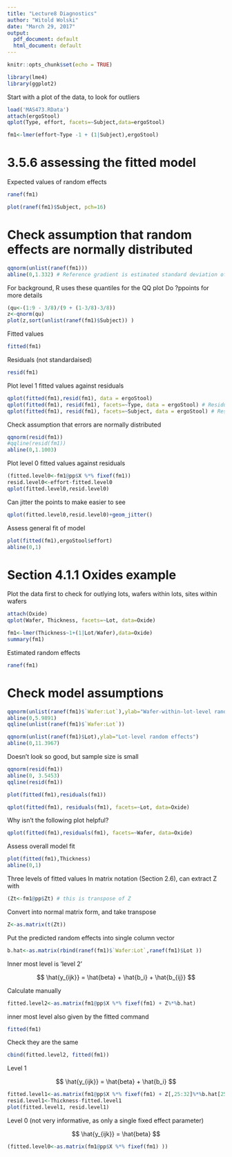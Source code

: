 ```yaml
---
title: "Lecture8 Diagnostics"
author: "Witold Wolski"
date: "March 29, 2017"
output:
  pdf_document: default
  html_document: default
---
```


```r
knitr::opts_chunk$set(echo = TRUE)
```


```r
library(lme4)
library(ggplot2)
```

Start with a plot of the data, to look for outliers
```r

load('MAS473.RData')
attach(ergoStool)
qplot(Type, effort, facets=~Subject,data=ergoStool)

fm1<-lmer(effort~Type -1 + (1|Subject),ergoStool)
```

# 3.5.6 assessing the fitted model

Expected values of random effects
```r
ranef(fm1)

plot(ranef(fm1)$Subject, pch=16)
```
# Check assumption that random effects are normally distributed
```r
qqnorm(unlist(ranef(fm1)))
abline(0,1.332) # Reference gradient is estimated standard deviation of random effect

```
For background, R uses these quantiles for the QQ plot
Do ?ppoints for more details
```r
(qu<-(1:9 - 3/8)/(9 + (1-3/8)-3/8))
z<-qnorm(qu)
plot(z,sort(unlist(ranef(fm1)$Subject)) )
```
Fitted values
```r
fitted(fm1)
```

Residuals (not standardaised)

```r
resid(fm1)
```

Plot level 1 fitted values against residuals

```r

qplot(fitted(fm1),resid(fm1), data = ergoStool)
qplot(fitted(fm1), resid(fm1), facets=~Type, data = ergoStool) # Residual plots by stool type
qplot(fitted(fm1), resid(fm1), facets=~Subject, data = ergoStool) # Residual plots by subject

```

Check assumption that errors are normally distributed
```r
qqnorm(resid(fm1))
#qqline(resid(fm1))
abline(0,1.1003)
```

Plot level 0 fitted values against residuals
```r
(fitted.level0<-fm1@pp$X %*% fixef(fm1))
resid.level0<-effort-fitted.level0
qplot(fitted.level0,resid.level0)

```

Can jitter the points to make easier to see
```r
qplot(fitted.level0,resid.level0)+geom_jitter() 
```


Assess general fit of model

```r
plot(fitted(fm1),ergoStool$effort)
abline(0,1)
```

# Section 4.1.1 Oxides example

Plot the data first to check for outlying lots, wafers within lots, sites within wafers


```r
attach(Oxide)
qplot(Wafer, Thickness, facets=~Lot, data=Oxide)
```

```r
fm1<-lmer(Thickness~1+(1|Lot/Wafer),data=Oxide)
summary(fm1)
```

Estimated random effects
```r
ranef(fm1)
```

# Check model assumptions
```r
qqnorm(unlist(ranef(fm1)$`Wafer:Lot`),ylab="Wafer-within-lot-level random effects")
abline(0,5.9891)
qqline(unlist(ranef(fm1)$`Wafer:Lot`))

qqnorm(unlist(ranef(fm1)$Lot),ylab="Lot-level random effects")
abline(0,11.3967)
```

Doesn't look so good, but sample size is small

```r
qqnorm(resid(fm1))
abline(0, 3.5453)
qqline(resid(fm1))

plot(fitted(fm1),residuals(fm1))
```

```r
qplot(fitted(fm1), residuals(fm1), facets=~Lot, data=Oxide)

```
Why isn't the following plot helpful?
```r
qplot(fitted(fm1),residuals(fm1), facets=~Wafer, data=Oxide)
```

Assess overall model fit
```r
plot(fitted(fm1),Thickness)
abline(0,1)
```

Three levels of fitted values
In matrix notation (Section 2.6), can extract Z with

```r
(Zt<-fm1@pp$Zt) # this is transpose of Z
```

Convert into normal matrix form, and take transpose
```r
Z<-as.matrix(t(Zt))
```

Put the predicted random effects into single column vector
```r
b.hat<-as.matrix(rbind(ranef(fm1)$`Wafer:Lot`,ranef(fm1)$Lot ))
```

Inner most level is 'level 2'


$$
\hat{y_{ijk}} = \hat{beta} + \hat{b_i} + \hat{b_{ij}}
$$

Calculate manually

```r
fitted.level2<-as.matrix(fm1@pp$X %*% fixef(fm1) + Z%*%b.hat)
```
inner most level also given by the fitted command

```r
fitted(fm1)
```

Check they are the same

```r
cbind(fitted.level2, fitted(fm1))
```

Level 1

$$
\hat{y_{ijk}} = \hat{beta} + \hat{b_i} 
$$

```r
fitted.level1<-as.matrix(fm1@pp$X %*% fixef(fm1) + Z[,25:32]%*%b.hat[25:32,1])
resid.level1<-Thickness-fitted.level1
plot(fitted.level1, resid.level1)
```

Level 0 (not very informative, as only a single fixed effect parameter)

$$
\hat{y_{ijk}} = \hat{beta} 
$$

```r
(fitted.level0<-as.matrix(fm1@pp$X %*% fixef(fm1) ))
```

